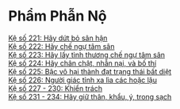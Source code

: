 # Phẩm Phẫn Nộ {- #pham-phan-no}

[Kệ số 221: Hãy dứt bỏ sân hận](./hay-dut-bo-san-han.html)  
[Kệ số 222: Hãy chế ngự tâm sân](./hay-che-ngu-tam-san.html)  
[Kệ số 223: Hãy lấy tình thương chế ngự tâm sân](./hay-lay-tinh-thuong-che-ngu-tam-san.html)  
[Kệ số 224: Hãy chân chật, nhẫn nại, và bố thí](./hay-chan-that-nhan-nai-va-bo-thi.html)  
[Kệ số 225: Bậc vô hại thành đạt trạng thái bất diệt](./bac-vo-hai-thanh-dat-trang-thai-bat-diet.html)  
[Kệ số 226: Người giác tỉnh xa lìa các hoặc lậu](./nguoi-giac-tinh-xa-lia-cac-hoac-lau.html)  
[Kệ số 227 - 230: Khiển trách](./khien-trach.html)  
[Kệ số 231 - 234: Hãy giữ thân, khẩu, ý, trong sạch](./hay-giu-than-khau-y-trong-sach.html)  